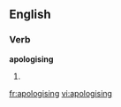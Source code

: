 
==English==

===Verb===
'''apologising'''

# {{present participle of|[[apologise]]}}

[[fr:apologising]]
[[vi:apologising]]